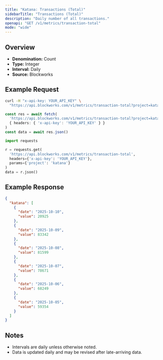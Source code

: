 ```yaml
---
title: "Katana: Transactions (Total)"
sidebarTitle: "Transactions (Total)"
description: "Daily number of all transactions."
openapi: "GET /v1/metrics/transaction-total"
mode: "wide"
---
```


## Overview

- **Denomination:** Count
- **Type:** Integer
- **Interval:** Daily
- **Source:** Blockworks

## Example Request

<CodeGroup>

```bash cURL
curl -H "x-api-key: YOUR_API_KEY" \
  "https://api.blockworks.com/v1/metrics/transaction-total?project=katana"
```

```typescript TypeScript
const res = await fetch(
  'https://api.blockworks.com/v1/metrics/transaction-total?project=katana',
  { headers: { 'x-api-key': 'YOUR_API_KEY' } }
)
const data = await res.json()
```

```python Python
import requests

r = requests.get(
  'https://api.blockworks.com/v1/metrics/transaction-total',
  headers={'x-api-key': 'YOUR_API_KEY'},
  params={'project': 'katana'}
)
data = r.json()
```

</CodeGroup>

## Example Response

```json
{
  "katana": [
    {
      "date": "2025-10-10",
      "value": 20925
    },
    {
      "date": "2025-10-09",
      "value": 83342
    },
    {
      "date": "2025-10-08",
      "value": 81599
    },
    {
      "date": "2025-10-07",
      "value": 78671
    },
    {
      "date": "2025-10-06",
      "value": 68249
    },
    {
      "date": "2025-10-05",
      "value": 59354
    }
  ]
}
```

## Notes
- Intervals are daily unless otherwise noted.
- Data is updated daily and may be revised after late-arriving data.